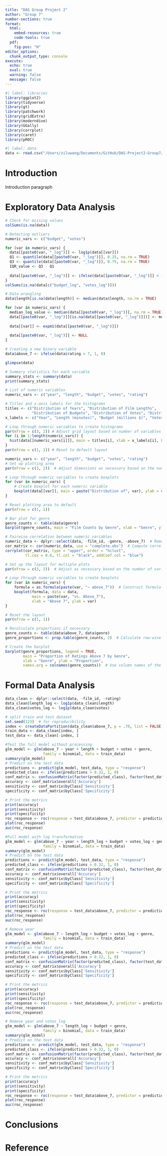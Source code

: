 ```yaml
---
title: "DAS Group Project 2"
author: "Group 7"
number-sections: true
format: 
  html:
    embed-resources: true
    code-tools: true
  pdf: 
    fig-pos: "H"
editor_options: 
  chunk_output_type: console
execute:
  echo: true
  eval: true
  warning: false
  message: false
---
```


```r
#| label: libraries
library(ggplot2)
library(tidyverse)
library(gt)
library(patchwork)
library(gridExtra)
library(moderndive)
library(GGally)
library(corrplot)
library(caret)
library(pROC)
```

```r
#| label: data
data <- read.csv("/Users/ziluwang/Documents/GitHub/DAS-Project2-Group7/dataset07.csv", na.strings = 'NA')
```

# Introduction {#sec-intro}

Introduction paragraph

# Exploratory Data Analysis {#sec-EDA}

```r
# Check for missing values
colSums(is.na(data))
```

```r
# Detecting outliers
numeric_vars <- c("budget", "votes")

for (var in numeric_vars) {
  data[[paste0(var, "_log")]] <- log1p(data[[var]])
  Q1 <- quantile(data[[paste0(var, "_log")]], 0.25, na.rm = TRUE)
  Q3 <- quantile(data[[paste0(var, "_log")]], 0.75, na.rm = TRUE)
  IQR_value <- Q3 - Q1
  
  data[[paste0(var, "_log")]] <- ifelse(data[[paste0(var, "_log")]] < (Q1 - 2.5 * IQR_value) | data[[paste0(var, "_log")]] > (Q3 + 2.5 * IQR_value), NA, data[[paste0(var, "_log")]])
}
colSums(is.na(data[c("budget_log", "votes_log")]))
```

```r
# Data wrangling
data$length[is.na(data$length)] <- median(data$length, na.rm = TRUE)

for (var in numeric_vars) {
  median_log_value <- median(data[[paste0(var, "_log")]], na.rm = TRUE)
  data[[paste0(var, "_log")]][is.na(data[[paste0(var, "_log")]])] <- median_log_value
  
  data[[var]] <- expm1(data[[paste0(var, "_log")]])
  
  data[[paste0(var, "_log")]] <- NULL
}

# Creating a new binary variable
data$above_7 <- ifelse(data$rating > 7, 1, 0)
```

```r
glimpse(data)
```

```r
# Summary statistics for each variable
summary_stats <- summary(data)
print(summary_stats)
```

```r
# List of numeric variables
numeric_vars <- c("year", "length", "budget", "votes", "rating")

# Titles and x-axis labels for the histograms
titles <- c("Distribution of Years", "Distribution of Film Lengths",
            "Distribution of Budgets", "Distribution of Votes", "Distribution of Ratings")
x_labels <- c("Year", "Length (minutes)", "Budget (millions $)", "Votes", "Rating")

# Loop through numeric variables to create histograms
par(mfrow = c(3, 2)) # Adjust grid layout based on number of variables
for (i in 1:length(numeric_vars)) {
  hist(data[[numeric_vars[i]]], main = titles[i], xlab = x_labels[i], border = 'white')
}
par(mfrow = c(1, 1)) # Reset to default layout

```

```r
numeric_vars <- c("year", "length", "budget", "votes", "rating")
# Set up plotting area
par(mfrow = c(3, 2))  # Adjust dimensions as necessary based on the number of variables

# Loop through numeric variables to create boxplots
for (var in numeric_vars) {
    # Create boxplot for each numeric variable
    boxplot(data[[var]], main = paste("Distribution of", var), ylab = var)
}

# Reset plotting area to default
par(mfrow = c(1, 1))
```

```r
# Bar plot for genre
genre_counts <- table(data$genre)
barplot(genre_counts, main = "Film Counts by Genre", xlab = "Genre", ylab = "Count", las = 2)
```

```r
# Pairwise correlation between numeric variables
numeric_data <- dplyr::select(data, -film_id, -genre, -above_7)  # Remove non-numeric and unnecessary columns for correlation
cor_matrix <- cor(numeric_data, use = "complete.obs")  # Compute correlation matrix
corrplot(cor_matrix, type = "upper", order = "hclust", 
         tl.cex = 0.6, tl.col = "black", addCoef.col = "blue") 
```

```r
# Set up the layout for multiple plots
par(mfrow = c(3, 2))  # Adjust as necessary based on the number of variables

# Loop through numeric variables to create boxplots
for (var in numeric_vars) {
    formula = as.formula(paste(var, "~ above_7"))  # Construct formula for plotting
    boxplot(formula, data = data,
            main = paste(var, "vs. Above_7"),
            xlab = "Above 7", ylab = var)
}

# Reset the layout
par(mfrow = c(1, 1))
```

```r
# Recalculate proportions if necessary
genre_counts <- table(data$above_7, data$genre)
genre_proportions <- prop.table(genre_counts, 2)  # Calculate row-wise proportions

# Create the barplot
barplot(genre_proportions, legend = TRUE,
        main = "Proportion of Ratings Above 7 by Genre",
        xlab = "Genre", ylab = "Proportion",
        names.arg = colnames(genre_counts))  # Use column names of the original counts table
```

# Formal Data Analysis {#sec-FDA}
```r
data_clean <- dplyr::select(data, -film_id, -rating)
data_clean$length_log <- log1p(data_clean$length)
data_clean$votes_log <- log1p(data_clean$votes)
```

```r
# split train and test dataset 
set.seed(123)  # for reproducibility
index <- createDataPartition(data_clean$above_7, p = .70, list = FALSE)
train_data <- data_clean[index, ]
test_data <- data_clean[-index, ]
```

```r
#Test the full model without processing
glm_model <- glm(above_7 ~ year + length + budget + votes + genre, 
                 family = binomial, data = train_data)
summary(glm_model)
# Predict on the test data
predictions <- predict(glm_model, test_data, type = "response")
predicted_class <- ifelse(predictions > 0.32, 1, 0)
conf_matrix <- confusionMatrix(factor(predicted_class), factor(test_data$above_7))
accuracy <- conf_matrix$overall['Accuracy']
sensitivity <- conf_matrix$byClass['Sensitivity']
specificity <- conf_matrix$byClass['Specificity']

# Print the metrics
print(accuracy)
print(sensitivity)
print(specificity)
roc_response <- roc(response = test_data$above_7, predictor = predictions)
plot(roc_response)
auc(roc_response)
```


```r
#Full model with log transformation
glm_model <- glm(above_7 ~ year + length_log + budget + votes_log + genre, 
                 family = binomial, data = train_data)
summary(glm_model)
# Predict on the test data
predictions <- predict(glm_model, test_data, type = "response")
predicted_class <- ifelse(predictions > 0.32, 1, 0)
conf_matrix <- confusionMatrix(factor(predicted_class), factor(test_data$above_7))
accuracy <- conf_matrix$overall['Accuracy']
sensitivity <- conf_matrix$byClass['Sensitivity']
specificity <- conf_matrix$byClass['Specificity']

# Print the metrics
print(accuracy)
print(sensitivity)
print(specificity)
roc_response <- roc(response = test_data$above_7, predictor = predictions)
plot(roc_response)
auc(roc_response)
```


```r
# Remove year
glm_model <- glm(above_7 ~ length_log + budget + votes_log + genre, 
                 family = binomial, data = train_data)
summary(glm_model)
# Predict on the test data
predictions <- predict(glm_model, test_data, type = "response")
predicted_class <- ifelse(predictions > 0.32, 1, 0)
conf_matrix <- confusionMatrix(factor(predicted_class), factor(test_data$above_7))
accuracy <- conf_matrix$overall['Accuracy']
sensitivity <- conf_matrix$byClass['Sensitivity']
specificity <- conf_matrix$byClass['Specificity']

# Print the metrics
print(accuracy)
print(sensitivity)
print(specificity)
roc_response <- roc(response = test_data$above_7, predictor = predictions)
plot(roc_response)
auc(roc_response)
```

```r
# Remove year and votes_log
glm_model <- glm(above_7 ~ length_log + budget + genre, 
                 family = binomial, data = train_data)
summary(glm_model)
# Predict on the test data
predictions <- predict(glm_model, test_data, type = "response")
predicted_class <- ifelse(predictions > 0.32, 1, 0)
conf_matrix <- confusionMatrix(factor(predicted_class), factor(test_data$above_7))
accuracy <- conf_matrix$overall['Accuracy']
sensitivity <- conf_matrix$byClass['Sensitivity']
specificity <- conf_matrix$byClass['Specificity']

# Print the metrics
print(accuracy)
print(sensitivity)
print(specificity)
roc_response <- roc(response = test_data$above_7, predictor = predictions)
plot(roc_response)
auc(roc_response)
```

# Conclusions {#sec-conc}



# Reference {#sec-ref}
